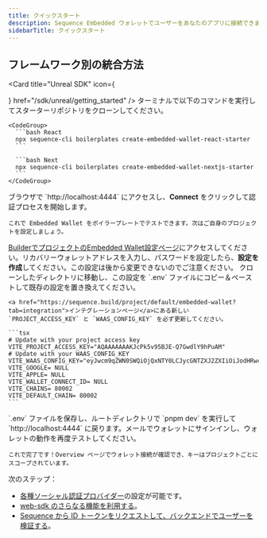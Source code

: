```yaml
---
title: クイックスタート
description: Sequence Embedded ウォレットでユーザーをあなたのアプリに接続できます。
sidebarTitle: クイックスタート
---
```


## フレームワーク別の統合方法

<CardGroup>
  <Card title="Web SDK" icon="code" href="/sdk/web/getting-started" />

  <Card title="Unity SDK" icon="unity" href="/sdk/unity/overview" />

  <Card
    title="Unreal SDK"
    icon={
<div className="h-6 w-6 fill-gray-800 dark:fill-gray-100 text-gray-800 dark:text-gray-100">
		<div
			className="h-6 w-6 bg-primary dark:bg-primary-light"
			style={{
				WebkitMask:
					"url(\"data:image/svg+xml,%3Csvg xmlns='http://www.w3.org/2000/svg' viewBox='0 0 32 32'%3E%3Cpath d='M16 0c-8.766 0-15.865 7.161-15.865 16s7.099 16 15.865 16c8.76 0 15.865-7.161 15.865-16s-7.104-16-15.87-16zM16 0.703c4.047 0 7.859 1.594 10.724 4.479 2.859 2.875 4.453 6.766 4.443 10.818 0 4.083-1.578 7.927-4.443 10.818-2.828 2.87-6.693 4.484-10.724 4.479-4.031 0.005-7.896-1.609-10.724-4.479-2.859-2.875-4.458-6.766-4.448-10.818 0-4.083 1.583-7.927 4.443-10.818 2.828-2.875 6.698-4.49 10.729-4.479zM15.203 6.333c-2.583 0.693-4.974 2.021-8.161 5.677s-2.583 6.677-2.583 6.677c0 0 0.88-2.078 2.995-4.266 1.005-1.036 1.75-1.385 2.266-1.385 0.458-0.026 0.844 0.344 0.844 0.802v7.422c0 0.734-0.474 0.896-0.911 0.885-0.37-0.005-0.714-0.135-0.714-0.135 2.172 3.156 7.37 3.599 7.37 3.599l2.281-2.438 0.052 0.047 2.089 1.781c3.823-2.271 5.667-6.479 5.667-6.479-1.708 1.802-2.792 2.224-3.438 2.224-0.573-0.005-0.797-0.339-0.797-0.339-0.031-0.156-0.083-2.417-0.104-4.677-0.021-2.339 0-4.682 0.115-4.688 0.661-1.24 2.766-3.74 2.766-3.74-3.932 0.776-6.073 3.354-6.073 3.354-0.635-0.5-1.927-0.417-1.927-0.417 0.604 0.333 1.208 1.302 1.208 2.104v7.896c0 0-1.318 1.161-2.333 1.161-0.604 0-0.974-0.328-1.177-0.599-0.078-0.104-0.146-0.219-0.198-0.344v-9.75c-0.141 0.104-0.313 0.161-0.484 0.167-0.219 0-0.443-0.109-0.594-0.427-0.115-0.24-0.188-0.599-0.188-1.125 0-1.797 2.031-2.99 2.031-2.99z'/%3E%3C/svg%3E\")",
				mask: "url(\"data:image/svg+xml,%3Csvg xmlns='http://www.w3.org/2000/svg' viewBox='0 0 32 32'%3E%3Cpath d='M16 0c-8.766 0-15.865 7.161-15.865 16s7.099 16 15.865 16c8.76 0 15.865-7.161 15.865-16s-7.104-16-15.87-16zM16 0.703c4.047 0 7.859 1.594 10.724 4.479 2.859 2.875 4.453 6.766 4.443 10.818 0 4.083-1.578 7.927-4.443 10.818-2.828 2.87-6.693 4.484-10.724 4.479-4.031 0.005-7.896-1.609-10.724-4.479-2.859-2.875-4.458-6.766-4.448-10.818 0-4.083 1.583-7.927 4.443-10.818 2.828-2.875 6.698-4.49 10.729-4.479zM15.203 6.333c-2.583 0.693-4.974 2.021-8.161 5.677s-2.583 6.677-2.583 6.677c0 0 0.88-2.078 2.995-4.266 1.005-1.036 1.75-1.385 2.266-1.385 0.458-0.026 0.844 0.344 0.844 0.802v7.422c0 0.734-0.474 0.896-0.911 0.885-0.37-0.005-0.714-0.135-0.714-0.135 2.172 3.156 7.37 3.599 7.37 3.599l2.281-2.438 0.052 0.047 2.089 1.781c3.823-2.271 5.667-6.479 5.667-6.479-1.708 1.802-2.792 2.224-3.438 2.224-0.573-0.005-0.797-0.339-0.797-0.339-0.031-0.156-0.083-2.417-0.104-4.677-0.021-2.339 0-4.682 0.115-4.688 0.661-1.24 2.766-3.74 2.766-3.74-3.932 0.776-6.073 3.354-6.073 3.354-0.635-0.5-1.927-0.417-1.927-0.417 0.604 0.333 1.208 1.302 1.208 2.104v7.896c0 0-1.318 1.161-2.333 1.161-0.604 0-0.974-0.328-1.177-0.599-0.078-0.104-0.146-0.219-0.198-0.344v-9.75c-0.141 0.104-0.313 0.161-0.484 0.167-0.219 0-0.443-0.109-0.594-0.427-0.115-0.24-0.188-0.599-0.188-1.125 0-1.797 2.031-2.99 2.031-2.99z'/%3E%3C/svg%3E\")",
				maskRepeat: 'no-repeat',
				maskPosition: 'center center',
			}}></div>
	</div>
}
    href="/sdk/unreal/getting_started"
  />

  <Card title="ヘッドレス埋め込みウォレット" icon="js" href="sdk/headless-wallet/quickstart" />

  <Card title="React Native" icon="react" href="/sdk/mobile" />
</CardGroup>

<Steps>
  <Step title="スターターリポジトリのクローン">
    ターミナルで以下のコマンドを実行してスターターリポジトリをクローンしてください。

    <CodeGroup>
      ```bash React
      npx sequence-cli boilerplates create-embedded-wallet-react-starter
      ```

      ```bash Next
      npx sequence-cli boilerplates create-embedded-wallet-nextjs-starter
      ```
    </CodeGroup>
  </Step>

  <Step title="接続と認証">
    ブラウザで `http://localhost:4444` にアクセスし、<b>Connect</b> をクリックして認証プロセスを開始します。

    これで Embedded Wallet をボイラープレートでテストできます。次はご自身のプロジェクトを設定しましょう。
  </Step>

  <Step title="プロジェクトの設定">
    <a href="https://sequence.build/project/default/embedded-wallet?tab=config">BuilderでプロジェクトのEmbedded Wallet設定ページ</a>にアクセスしてください。リカバリーウォレットアドレスを入力し、パスワードを設定したら、<b>設定を作成</b>してください。この設定は後から変更できないのでご注意ください。
  </Step>

  <Step title="環境変数の更新">
    クローンしたディレクトリに移動し、この設定を `.env` ファイルにコピー＆ペーストして既存の設定を置き換えてください。

    <a href="https://sequence.build/project/default/embedded-wallet?tab=integration">インテグレーションページ</a>にある新しい `PROJECT_ACCESS_KEY` と `WAAS_CONFIG_KEY` を必ず更新してください。

    ```tsx
    # Update with your project access key
    VITE_PROJECT_ACCESS_KEY="AQAAAAAAAKJcPk5v95BJE-Q7GwdlY9hPuAM"
    # Update with your WAAS_CONFIG_KEY
    VITE_WAAS_CONFIG_KEY="eyJwcm9qZWN0SWQiOjQxNTY0LCJycGNTZXJ2ZXIiOiJodHRwczovL3dhYXMuc2VxdWVuY2UuYXBwIn0="
    VITE_GOOGLE= NULL
    VITE_APPLE= NULL
    VITE_WALLET_CONNECT_ID= NULL
    VITE_CHAINS= 80002
    VITE_DEFAULT_CHAIN= 80002
    ```
  </Step>

  <Step title="新しい設定のテスト">
    `.env` ファイルを保存し、ルートディレクトリで `pnpm dev` を実行して `http://localhost:4444` に戻ります。メールでウォレットにサインインし、ウォレットの動作を再度テストしてください。

    これで完了です！Overview ページでウォレット接続が確認でき、キーはプロジェクトごとにスコープされています。
  </Step>
</Steps>

次のステップ：
- [各種ソーシャル認証プロバイダー](/solutions/builder/embedded-wallet#login-providers)の設定が可能です。
- [web-sdk のさらなる機能を利用する](/sdk/web/guides/send-sponsored-tx)。
- [Sequence から ID トークンをリクエストして、バックエンドでユーザーを検証する](/sdk/headless-wallet/verification)。